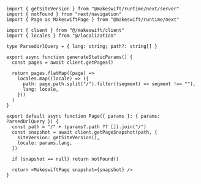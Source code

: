 ```tsx app/[lang]/[[...path]]/page.tsx
import { getSiteVersion } from "@makeswift/runtime/next/server"
import { notFound } from "next/navigation"
import { Page as MakeswiftPage } from "@makeswift/runtime/next"

import { client } from "@/makeswift/client"
import { locales } from "@/localization"

type ParsedUrlQuery = { lang: string; path?: string[] }

export async function generateStaticParams() {
  const pages = await client.getPages()

  return pages.flatMap((page) =>
    locales.map((locale) => ({
      path: page.path.split("/").filter((segment) => segment !== ""),
      lang: locale,
    }))
  )
}

export default async function Page({ params }: { params: ParsedUrlQuery }) {
  const path = "/" + (params?.path ?? []).join("/")
  const snapshot = await client.getPageSnapshot(path, {
    siteVersion: getSiteVersion(),
    locale: params.lang,
  })

  if (snapshot == null) return notFound()

  return <MakeswiftPage snapshot={snapshot} />
}
```
